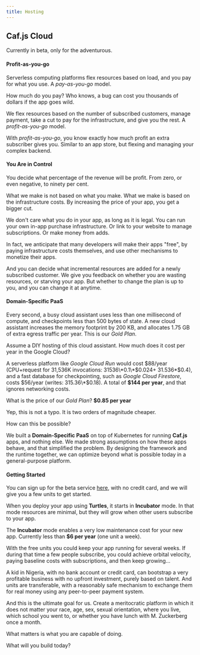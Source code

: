 ```yaml
---
title: Hosting
---
```

## Caf.js Cloud

Currently in beta, only for the adventurous.

#### Profit-as-you-go

Serverless computing platforms flex resources based on load, and you pay for what you use. A *pay-as-you-go* model.

How much do you pay? Who knows, a bug can cost you thousands of dollars if the app goes wild.

We flex resources based on the number of subscribed customers, manage payment, take a cut to pay for the infrastructure, and give you the rest. A *profit-as-you-go* model.

With *profit-as-you-go*, you know exactly how much profit an extra subscriber gives you. Similar to an app store, but flexing and managing your complex backend.

#### You Are in Control

You decide what percentage of the revenue will be profit. From zero, or even negative, to ninety per cent.

What we make is not based on what you make. What we make is based on the infrastructure costs. By increasing the price of your app, you get a bigger cut.

We don't care what you do in your app, as long as it is legal. You can run your own in-app purchase infrastructure. Or link to your website to manage subscriptions. Or make money from adds.

In fact, we anticipate that many developers will make their apps "free", by paying infrastructure costs themselves, and use other mechanisms to monetize their apps.

And you can decide what incremental resources are added for a newly subscribed customer. We give you feedback on whether you are wasting resources, or starving your app. But whether to change the plan is up to you, and you can change it at anytime.

#### Domain-Specific PaaS

Every second, a busy cloud assistant uses less than one millisecond of compute, and checkpoints less than 500 bytes of state. A new cloud assistant increases the memory footprint by 200 KB, and allocates 1.75 GB of extra egress traffic per year. This is our *Gold Plan*.

Assume a DIY hosting of this cloud assistant. How much does it cost per year in the Google Cloud?

A serverless platform like *Google Cloud Run* would cost $88/year (CPU+request for 31,536K invocations: 31536\*0.1\*$0.024+ 31.536\*$0.4), and a fast database for checkpointing, such as *Google Cloud Firestore*, costs $56/year (writes: 315.36\*$0.18). A total of **$144 per year**, and that ignores networking costs.

What is the price of our *Gold Plan*? **$0.85 per year**

Yep, this is not a typo. It is two orders of magnitude cheaper.

How can this be possible?

We built a **Domain-Specific PaaS** on top of Kubernetes for running **Caf.js** apps, and nothing else. We made strong assumptions on how these apps behave, and that simplified the problem. By designing the framework and the runtime together, we can optimize beyond what is possible today in a general-purpose platform.

#### Getting Started

You can sign up for the beta service [here](https://root-launcher.cafjs.com), with no credit card, and we will give you a few units to get started.

When you deploy your app using **Turtles**, it starts in **Incubator** mode. In that mode resources are minimal, but they will grow when other users subscribe to your app.

The **Incubator** mode enables a very low maintenance cost for your new app. Currently less than **$6 per year** (one unit a week).

With the free units you could keep your app running for several weeks. If during that time a few people subscribe, you could achieve orbital velocity, paying baseline costs with subscriptions, and then keep growing...

A kid in Nigeria, with no bank account or credit card, can bootstrap a very profitable business with no upfront investment, purely based on talent. And units are transferable, with a reasonably safe mechanism to exchange them for real money using any peer-to-peer payment system.

And this is the ultimate goal for us. Create a meritocratic platform in which it does not matter your race, age, sex, sexual orientation, where you live, which school you went to, or whether you have lunch with M. Zuckerberg once a month.

What matters is what you are capable of doing.

What will you build today?
